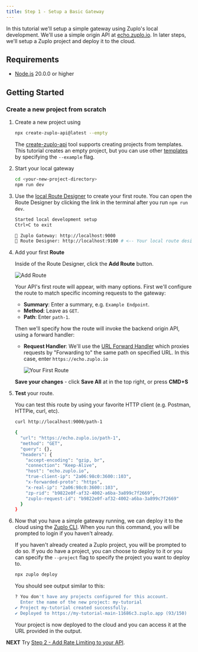 ```yaml
---
title: Step 1 - Setup a Basic Gateway
---
```


<QuickstartPicker
  mode="local"
  alternateLink="/articles/step-1-setup-basic-gateway"
/>

In this tutorial we'll setup a simple gateway using Zuplo's local development.
We'll use a simple origin API at [echo.zuplo.io](https://echo.zuplo.io). In
later steps, we'll setup a Zuplo project and deploy it to the cloud.

## Requirements

- [Node.js](https://nodejs.org/en/download) 20.0.0 or higher

## Getting Started

### Create a new project from scratch

<Stepper>

1. Create a new project using

   ```bash
   npx create-zuplo-api@latest --empty
   ```

   The [create-zuplo-api](../cli/create-zuplo-api.md) tool supports creating
   projects from templates. This tutorial creates an empty project, but you can
   use other [templates](https://zuplo.com/examples) by specifying the
   `--example` flag.

1. Start your local gateway

   ```bash
   cd <your-new-project-directory>
   npm run dev
   ```

1. Use the [local Route Designer](./local-development-routes-designer.md) to
   create your first route. You can open the Route Designer by clicking the link
   in the terminal after you run `npm run dev`.

   ```bash
   Started local development setup
   Ctrl+C to exit

   🚀 Zuplo Gateway: http://localhost:9000
   📘 Route Designer: http://localhost:9100 # <-- Your local route designer
   ```

1. Add your first **Route**

   Inside of the Route Designer, click the **Add Route** button.

   ![Add Route](../../public/media/step-1-setup-basic-gateway-local/image.png)

   Your API's first route will appear, with many options. First we'll configure
   the route to match specific incoming requests to the gateway:
   - **Summary**: Enter a summary, e.g. `Example Endpoint`.
   - **Method**: Leave as `GET`.
   - **Path**: Enter `path-1`.

   Then we'll specify how the route will invoke the backend origin API, using a
   forward handler:
   - **Request Handler**: We'll use the
     [URL Forward Handler](../handlers/url-forward.md) which proxies requests by
     "Forwarding to" the same path on specified URL. In this case, enter
     `https://echo.zuplo.io`

     ![Your First Route](../../public/media/step-1-setup-basic-gateway-local/image-1.png)

   **Save your changes** - click **Save All** at in the top right, or press
   **CMD+S**

1. **Test** your route.

   You can test this route by using your favorite HTTP client (e.g. Postman,
   HTTPie, curl, etc).

   ```bash
   curl http://localhost:9000/path-1

   {
     "url": "https://echo.zuplo.io/path-1",
     "method": "GET",
     "query": {},
     "headers": {
       "accept-encoding": "gzip, br",
       "connection": "Keep-Alive",
       "host": "echo.zuplo.io",
       "true-client-ip": "2a06:98c0:3600::103",
       "x-forwarded-proto": "https",
       "x-real-ip": "2a06:98c0:3600::103",
       "zp-rid": "b9822e0f-af32-4002-a6ba-3a899c7f2669",
       "zuplo-request-id": "b9822e0f-af32-4002-a6ba-3a899c7f2669"
     }
   }
   ```

1. Now that you have a simple gateway running, we can deploy it to the cloud
   using the [Zuplo CLI](../cli/overview.md). When you run this command, you
   will be prompted to login if you haven't already.

   If you haven't already created a Zuplo project, you will be prompted to do
   so. If you do have a project, you can choose to deploy to it or you can
   specify the `--project` flag to specify the project you want to deploy to.

   ```bash
   npx zuplo deploy
   ```

   You should see output similar to this:

   ```bash
   ? You don't have any projects configured for this account.
     Enter the name of the new project: my-tutorial
   ✔ Project my-tutorial created successfully.
   ✔ Deployed to https://my-tutorial-main-11686c3.zuplo.app (93/150)
   ```

   Your project is now deployed to the cloud and you can access it at the URL
   provided in the output.

</Stepper>

**NEXT** Try
[Step 2 - Add Rate Limiting to your API](./step-2-add-rate-limiting.mdx).
